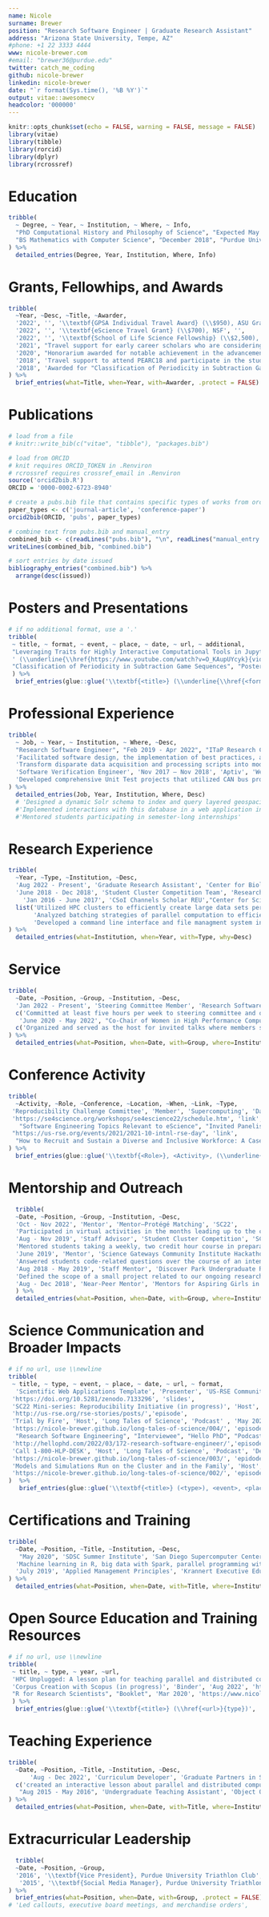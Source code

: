 ```yaml
---
name: Nicole
surname: Brewer
position: "Research Software Engineer | Graduate Research Assistant"
address: "Arizona State University, Tempe, AZ"
#phone: +1 22 3333 4444
www: nicole-brewer.com
#email: "brewer36@purdue.edu"
twitter: catch_me_coding
github: nicole-brewer
linkedin: nicole-brewer
date: "`r format(Sys.time(), '%B %Y')`"
output: vitae::awesomecv
headcolor: '000000'
---
```


```r
knitr::opts_chunk$set(echo = FALSE, warning = FALSE, message = FALSE)
library(vitae)
library(tibble)
library(rorcid)
library(dplyr)
library(rcrossref)
```

# Education

```r
tribble(
  ~ Degree, ~ Year, ~ Institution, ~ Where, ~ Info,
  "PhD Computational History and Philosophy of Science", "Expected May 2027", "Arizona State University", "Tempe, AZ", c("Using natural language processing, machine learning, network analysis, agent-based modeling, high performance computing (HPC) resources, and ethnographic and social science methods to better understand how scientific standards of practice are motivated by reproducibility and other values"),
  "BS Mathematics with Computer Science", "December 2018", "Purdue Univeristy", "West Lafayette, IN", c("Implemented and ran the KMP string matching algorithm in parallel to create a combinatorial game theory set"),
) %>% 
  detailed_entries(Degree, Year, Institution, Where, Info)
```
# Grants, Fellowhips, and Awards

```r
tribble(
  ~Year, ~Desc, ~Title, ~Awarder,
  '2022', '', '\\textbf{GPSA Individual Travel Award} (\\$950), ASU Graduate and Professional Student Association', '',
  '2022', '', '\\textbf{eScience Travel Grant} (\\$700), NSF', '',
  '2022', '', '\\textbf{School of Life Science Fellowship} (\\$2,500), Arizona State University', '',
  '2021', "Travel support for early career scholars who are considering pursuing philosophy of science", '\\textbf{UPSS Delegate} (\\$500), Philosophy of Science Biennial Meeting', '',
  '2020', "Honorarium awarded for notable achievement in the advancement of science gateways", '\\textbf{Young Professional of the Year} (\\$500), Science Gateways Community Institute', '',
  '2018', 'Travel support to attend PEARC18 and participate in the student program', '\\textbf{Travel Grant} (\\$500), XSEDE', '',
  '2018', 'Awarded for "Classification of Periodicity in Subtraction Game Sequences"', '\\textbf{Phil Andrews Award}, Practice and Experience in Advanced Research Computing Conference', ''
) %>% 
  brief_entries(what=Title, when=Year, with=Awarder, .protect = FALSE)
```

# Publications

```r
# load from a file
# knitr::write_bib(c("vitae", "tibble"), "packages.bib")

# load from ORCID
# knit requires ORCID_TOKEN in .Renviron
# rcrossref requires crossref_email in .Renviron
source('orcid2bib.R')
ORCID = '0000-0002-6723-8940'

# create a pubs.bib file that contains specific types of works from orcid user
paper_types <- c('journal-article', 'conference-paper')
orcid2bib(ORCID, 'pubs', paper_types)

# combine text from pubs.bib and manual_entry
combined_bib <- c(readLines("pubs.bib"), "\n", readLines("manual_entry.bib"))
writeLines(combined_bib, "combined.bib")

# sort entries by date issued
bibliography_entries("combined.bib") %>%
  arrange(desc(issued))
```

# Posters and Presentations
```r
# if no additional format, use a '.'
tribble( 
 ~ title, ~ format, ~ event, ~ place, ~ date, ~ url, ~ additional, 
 "Leveraging Traits for Highly Interactive Computational Tools in Jupyter", 'Abstract', "Gateways 2021", "Virtual", 'July 2021','https://doi.org/10.5281/zenodo.5570605', 
 ' (\\underline{\\href{https://www.youtube.com/watch?v=O_KAupUYcyk}{video}}).',
 "Classification of Periodicity in Subtraction Game Sequences", "Poster", "PEARC18", "Pittsburg, PA", 'June 2018', 'https://doi.org/10.5281/zenodo.7133317', '.',
 ) %>% 
  brief_entries(glue::glue('\\textbf{<title>} (\\underline{\\href{<format>}{<url>}}), <event>, <place> <additional>', .open = "<", .close = ">"), date, .protect = FALSE)
```


<!-- # Interactive Notebooks and Scientific Web Applications -->


# Professional Experience
```r
tribble(
  ~ Job, ~ Year, ~ Institution, ~ Where, ~Desc,
  "Research Software Engineer", "Feb 2019 - Apr 2022", "ITaP Research Computing", "Purdue University", list('Implemented a highly interactive, Jupyter-based, GUI wrapper for power analysis software in order to expand the audience and ease of use of a rich set of computational functions via a user-friendly interface', 
  'Facilitated software design, the implementation of best practices, and internal tool development, and lab documentation to improve the overall sustainability of lab software',
  'Transform disparate data acquisition and processing scripts into modular classes to be reused for scientific workflows'),
  'Software Verification Engineer', 'Nov 2017 – Nov 2018', 'Aptiv', 'West Lafayette, IN',
  'Developed comprehensive Unit Test projects that utilized CAN bus protocol communications to verify automotive controller hardware', 
) %>% 
  detailed_entries(Job, Year, Institution, Where, Desc)
  # 'Designed a dynamic Solr schema to index and query layered geospacial and user-defined metadata', 
  #'Implemented interactions with this database in a web application in PHP and JavaScript',
  #'Mentored students participating in semester-long internships'
```

# Research Experience
```r
tribble(
  ~Year, ~Type, ~Institution, ~Desc,
  'Aug 2022 - Present', 'Graduate Research Assistant', 'Center for Biology and Society, Arizona State University', 'Advisor: Manfred Laubichler',
  'June 2018 - Dec 2018', 'Student Cluster Competition Team', 'Research Computing, Purdue University', list('Built a small cluster and applied optimization techniques in a non-stop, 48-hour challenge at the SC18 conference', 'Compiled a scienfitic application from an accepted paper from the prior year’s Technical Program and interacted directly with the paper’s authors to reproduce specific results and conclusions from the paper'),
    'Jan 2016 - June 2017', 'CSoI Channels Scholar REU',"Center for Science of Information, NSF STC", 
  list('Utilized HPC clusters to efficiently create large data sets pertaining to combinatorial game theory',
       'Analyzed batching strategies of parallel computation to efficiently detect an unknown length of repeating sequences in long strings',
       'Developed a command line interface and file managment system in Python to prevent human error and enhance the usability of codebase'),
) %>% 
  detailed_entries(what=Institution, when=Year, with=Type, why=Desc)
```

# Service
```r
tribble(
  ~Date, ~Position, ~Group, ~Institution, ~Desc,
  'Jan 2022 - Present', 'Steering Committee Member', 'Research Software Engineering Association', 'United States',
  c('Committed at least five hours per week to steering committee and other meetings including the Diversity Equity and Inclusion (DEI), Outreach, and Code of Conduct and Moderation working groups', 'Established the DEI Speaker Series and DEI Media Meetings. Currently developing a DEI Toolkit for members'),
   'June 2020 - May 2022', "Co-Chair of Women in High Performance Computing", 'ITaP Research Computing', 'Purdue University', 
  c('Organized and served as the host for invited talks where members shared their work or research', 'Established the \\href{https://www.nicole-brewer.com/long-tales-of-science/}{Long Tales of Science podcast} to continute to improve visibility of women in HPC in spite of discontinuing in-person events in the wake of the COVID-19 pandemic')
) %>% 
  detailed_entries(what=Position, when=Date, with=Group, where=Institution, why=Desc, .protect = FALSE)
```

# Conference Activity
```r
tribble(
  ~Activity, ~Role, ~Conference, ~Location, ~When, ~Link, ~Type,
 'Reproducibility Challenge Committee', 'Member', 'Supercomputing', 'Dallas, TX',  'Nov 2022', 
 'https://se4science.org/workshops/se4escience22/schedule.htm', 'link',
   "Software Engineering Topics Relevant to eScience", "Invited Panelist", "eScience", "Salt Lake City, UT", "Oct 2022", 
 "https://us-rse.org/events/2021/2021-10-intnl-rse-day", 'link',
  "How to Recruit and Sustain a Diverse and Inclusive Workforce: A Case Study",  "Invited Panelist", "International RSE Day Virtual Workshop", "Virtual", "Oct 2021", 'https://doi.org/10.5281/zenodo.7133472', 'slides'
) %>% 
  brief_entries(glue::glue('\\textbf{<Role>}, <Activity>, (\\underline{\\href{<Link>}{<Type>}}).', .open = "<", .close = ">"), When, Conference, .protect = FALSE)

```

# Mentorship and Outreach
```r
  tribble(
  ~Date, ~Position, ~Group, ~Institution, ~Desc,
  'Oct - Nov 2022', 'Mentor', 'Mentor–Protégé Matching', 'SC22',
  'Participated in virtual activities in the months leading up to the conference and provided career and educational advise to two mentees at the conference',
  'Aug - Nov 2019', 'Staff Advisor', 'Student Cluster Competition', 'SC19', 
  'Mentored students taking a weekly, two credit hour course in preparation for a competition that I had participated in the year prior', 
  'June 2019', 'Mentor', 'Science Gateways Community Institute Hackathon', 'PEARC19' ,
  'Answered students code-related questions over the course of an intensive, three day conference hackathon',
  'Aug 2018 - May 2019', 'Staff Mentor', 'Discover Park Undergraduate Research Internship', 'Purdue University', 
  'Defined the scope of a small project related to our ongoing research projects and met with each student bi-weekly during the course of the semester to help them set achievable short-term goals and guide them through roadblocks they encountered',
  'Aug - Dec 2018', 'Near-Peer Mentor', 'Mentors for Aspiring Girls in Computing', 'Purdue University', 'Led hands-on activities to teach computer science concepts to local middle and high school students in order to improve the recruitment and retention of young women in technology careers'
  ) %>% 
  detailed_entries(what=Position, when=Date, with=Group, where=Institution, why=Desc)
```

# Science Communication and Broader Impacts
```r
# if no url, use \\newline
tribble(
 ~ title, ~ type, ~ event, ~ place, ~ date, ~ url, ~ format,
  'Scientific Web Applications Template', 'Presenter', 'US-RSE Community Call', 'Virtual', 'Mar 2022',
 'https://doi.org/10.5281/zenodo.7133296', 'slides',
 'SC22 Mini-series: Reproducibility Initiative (in progress)', 'Host', 'RSE Stories', 'Podcast', 'Nov 2022', 
 'http://us-rse.org/rse-stories/posts/','episode',
 'Trial by Fire', 'Host', 'Long Tales of Science', 'Podcast' , 'May 2022',
 'https://nicole-brewer.github.io/long-tales-of-science/004/', 'episode',
  "Research Software Engineering", "Interviewee", "Hello PhD", "Podcast", "Apr 2022",
 'http://hellophd.com/2022/03/172-research-software-engineer/','episode',
 'Call 1-800-HLP-DESK', 'Host', 'Long Tales of Science', 'Podcast', 'Dec 2021', 
 'https://nicole-brewer.github.io/long-tales-of-science/003/', 'epidode',
 'Models and Simulations Run on the Cluster and in the Family', 'Host', 'Long Tales of Science', 'Podcast', 'Oct 2020',
 'https://nicole-brewer.github.io/long-tales-of-science/002/', 'episode'
)  %>% 
   brief_entries(glue::glue('\\textbf{<title>} (<type>), <event>, <place>, (\\underline{\\href{<url>}{<format>}}).', .open = "<", .close = ">"), date, .protect = FALSE)
```
# Certifications and Training

```r
tribble(
  ~Date, ~Position, ~Title, ~Institution, ~Desc,
   "May 2020", 'SDSC Summer Institute', 'San Diego Supercomputer Center', 'Virtual', 
  'Machine learning in R, big data with Spark, parallel programming with Python, and scientific visualization',
  'July 2019', 'Applied Management Principles', 'Krannert Executive Education', 'West Lafayette, IN', 'Purdue\'s "mini-MBA" covering accounting, finance, strategy, marketing, negotiations & problem solving, and entrepreneurial skills essential to effective laboratory and research project managment'
) %>% 
  detailed_entries(what=Position, when=Date, with=Title, where=Institution, why=Desc)
```

# Open Source Education and Training Resources
```r
# if no url, use \\newline
tribble( 
 ~ title, ~ type, ~ year, ~url,
 'HPC Unplugged: A lesson plan for teaching parallel and distributed computing in middle school', 'Booklet', 'Sep 2022', 'https://www.nicole-brewer.com/hpc-unplugged/',
 'Corpus Creation with Scopus (in progress)', 'Binder', 'Aug 2022', 'https://mybinder.org/v2/gh/nicole-brewer/corpus_creation_with_scopus/HEAD',
 "R for Research Scientists", "Booklet", 'Mar 2020', 'https://www.nicole-brewer.com/r-for-research-scientists/'
 ) %>% 
  brief_entries(glue::glue('\\textbf{<title>} (\\href{<url>}{type})', .open = "<", .close = ">"), year, .protect = FALSE)
```

# Teaching Experience
```r
tribble(
  ~Date, ~Position, ~Title, ~Institution, ~Desc,
      'Aug - Dec 2022', 'Curriculum Developer', 'Graduate Partners in Science Education: K - 12 STEM Education & Outreach', 'Arizona State University', 
  c('created an interactive lesson about parallel and distributed computing and modified existing lessons for remote instruction', 'learned teaching practices that are engaging and inclusive'), 
   "Aug 2015 - May 2016", 'Undergraduate Teaching Assistant', 'Object Oriented Programming', 'Purdue Univeristy', 'Taught object oriented programming in Java, debugging In Intellij, JUnit Testing, and app development in Android Studio in laboratory',
) %>% 
  detailed_entries(what=Position, when=Date, with=Title, where=Institution)
```

# Extracurricular Leadership
```r
  tribble(
  ~Date, ~Position, ~Group,
  '2016', '\\textbf{Vice President}, Purdue University Triathlon Club', '',
   '2015', '\\textbf{Social Media Manager}, Purdue University Triathlon Club',  ''
) %>% 
  brief_entries(what=Position, when=Date, with=Group, .protect = FALSE)
# 'Led callouts, executive board meetings, and merchandise orders',
```




<!-- Skills 
Languages Python, R, PHP, JavaScript, Java, C, C#, HTML/CSS
Containers Docker, Kubernetes
Databases Solr, Elasticsearch, MongoDB
Platforms Linux (CentOS, RHEL, Ubuntu), MacOS, Windows
Development Tools Git, Vim, RStudio, IntelliJ, AndroidStudio, Visual Studio, SVN
-->

